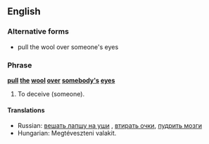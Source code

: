 ==English==

===Alternative forms===
*pull the wool over someone's eyes

===Phrase===
'''[[pull]] [[the]] [[wool]] [[over]] [[somebody]][['s]] [[eye]]s'''

# {{context|idiom|transitive}} To deceive (someone).

====Translations====
*Russian: [[вешать лапшу на уши]]<!--to hang noodles on the ears-->, [[втирать очки]], [[пудрить мозги]]<!--to powder the brains-->
*Hungarian: Megtéveszteni valakit.